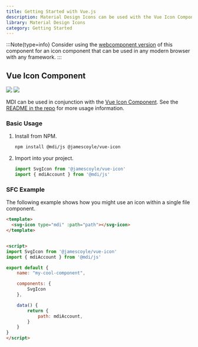 ```yaml
---
title: Getting Started with Vue.js
description: Material Design Icons can be used with the Vue Icon Component.
library: Material Design Icons
category: Getting Started
---
```


:::Note{type=info}
Consider using the [webcomponent version](./webcomponent) of this component for an icon component that can be used in any modern browser with any framework.
:::

## Vue Icon Component

[![](https://chips.james-coyle.now.sh/npm/version/@jamescoyle/vue-icon)](https://www.npmjs.com/package/@jamescoyle/vue-icon)
[![](https://chips.james-coyle.now.sh/npm/downloads/@jamescoyle/vue-icon)](https://www.npmjs.com/package/@jamescoyle/vue-icon)

MDI can be used in conjunction with the [Vue Icon Component](https://www.npmjs.com/package/@jamescoyle/vue-icon). See the [README in the repo](https://www.npmjs.com/package/@jamescoyle/vue-icon) for more usage information. 

### Basic Usage

1. Install from NPM.

   ```bash
   npm install @mdi/js @jamescoyle/vue-icon
   ```

2. Import into your project.

   ```js
   import SvgIcon from '@jamescoyle/vue-icon'
   import { mdiAccount } from '@mdi/js'
   ```

### SFC Example
The following example shows how you might use an icon within a single file component.

```html
<template>
  <svg-icon type="mdi" :path="path"></svg-icon>
</template>


<script>
import SvgIcon from '@jamescoyle/vue-icon'
import { mdiAccount } from '@mdi/js'

export default {
	name: "my-cool-component",

	components: {
		SvgIcon
	},

	data() {
		return {
	  		path: mdiAccount,
		}
	}
}
</script>
```
